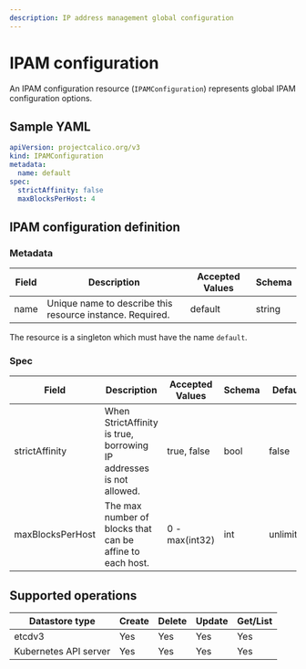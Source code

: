 ```yaml
---
description: IP address management global configuration
---
```



# IPAM configuration

An IPAM configuration resource (`IPAMConfiguration`) represents global IPAM configuration options.

## Sample YAML

```yaml
apiVersion: projectcalico.org/v3
kind: IPAMConfiguration
metadata:
  name: default
spec:
  strictAffinity: false
  maxBlocksPerHost: 4
```

## IPAM configuration definition

### Metadata

| Field | Description                                               | Accepted Values | Schema |
| ----- | --------------------------------------------------------- | --------------- | ------ |
| name  | Unique name to describe this resource instance. Required. | default         | string |

The resource is a singleton which must have the name `default`.

### Spec

| Field            | Description                                                         | Accepted Values | Schema | Default   |
| ---------------- | ------------------------------------------------------------------- | --------------- | ------ | --------- |
| strictAffinity   | When StrictAffinity is true, borrowing IP addresses is not allowed. | true, false     | bool   | false     |
| maxBlocksPerHost | The max number of blocks that can be affine to each host.           | 0 - max(int32)  | int    | unlimited |

## Supported operations

| Datastore type        | Create | Delete | Update | Get/List |
| --------------------- | ------ | ------ | ------ | -------- |
| etcdv3                | Yes    | Yes    | Yes    | Yes      |
| Kubernetes API server | Yes    | Yes    | Yes    | Yes      |
